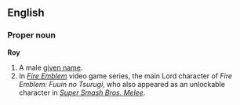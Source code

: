 ==English==

===Proper noun===
'''Roy'''
# A male [[given name]].
# In ''[[w:Fire_Emblem|Fire Emblem]]'' video game series, the main Lord character of ''Fire Emblem: Fuuin no Tsurugi'', who also appeared as an unlockable character in ''[[w:Super_Smash_Bros._Melee|Super Smash Bros. Melee]]''.